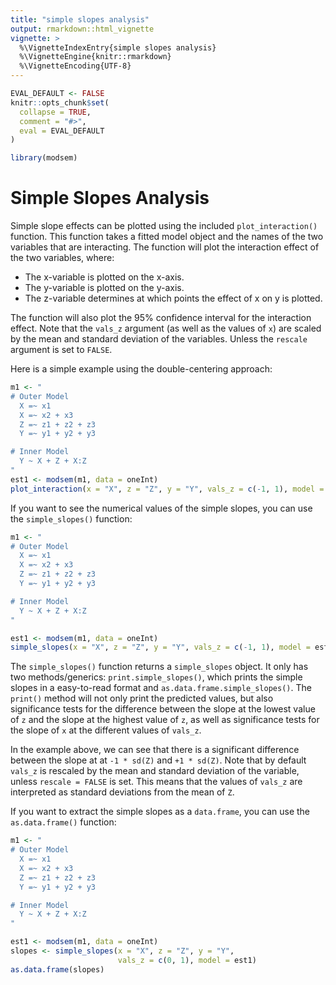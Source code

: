 ```yaml
---
title: "simple slopes analysis"
output: rmarkdown::html_vignette
vignette: >
  %\VignetteIndexEntry{simple slopes analysis}
  %\VignetteEngine{knitr::rmarkdown}
  %\VignetteEncoding{UTF-8}
---
```


```r
EVAL_DEFAULT <- FALSE
knitr::opts_chunk$set(
  collapse = TRUE,
  comment = "#>",
  eval = EVAL_DEFAULT
)
```

```r
library(modsem)
```

# Simple Slopes Analysis

Simple slope effects can be plotted using the included `plot_interaction()` function. This function takes a fitted model object and the names of the two variables that are interacting. The function will plot the interaction effect of the two variables, where:

- The x-variable is plotted on the x-axis.
- The y-variable is plotted on the y-axis.
- The z-variable determines at which points the effect of x on y is plotted.

The function will also plot the 95% confidence interval for the interaction effect.
Note that the `vals_z` argument (as well as the values of `x`) are scaled by the
mean and standard deviation of the variables. Unless the `rescale` argument is set to `FALSE`.

Here is a simple example using the double-centering approach:

```r
m1 <- "
# Outer Model
  X =~ x1
  X =~ x2 + x3
  Z =~ z1 + z2 + z3
  Y =~ y1 + y2 + y3

# Inner Model
  Y ~ X + Z + X:Z
"
est1 <- modsem(m1, data = oneInt)
plot_interaction(x = "X", z = "Z", y = "Y", vals_z = c(-1, 1), model = est1)
```

If you want to see the numerical values of the simple slopes, you can use the `simple_slopes()` function:

```r
m1 <- "
# Outer Model
  X =~ x1
  X =~ x2 + x3
  Z =~ z1 + z2 + z3
  Y =~ y1 + y2 + y3

# Inner Model
  Y ~ X + Z + X:Z
"

est1 <- modsem(m1, data = oneInt)
simple_slopes(x = "X", z = "Z", y = "Y", vals_z = c(-1, 1), model = est1)
```

The `simple_slopes()` function returns a `simple_slopes` object.
It only has two methods/generics:
`print.simple_slopes()`, which prints the simple slopes in a easy-to-read format
and `as.data.frame.simple_slopes()`. The `print()` method will not only
print the predicted values, but also significance tests for the difference between
the slope at the lowest value of `z` and the slope at the highest value of `z`,
as well as significance tests for the slope of `x` at the
different values of `vals_z`.

In the example above, we can see that there is a significant
difference between the slope at at `-1 * sd(Z)` and `+1 * sd(Z)`. Note that
by default `vals_z` is rescaled by the mean and standard deviation of the variable, unless `rescale = FALSE` is set.
This means that the values of `vals_z` are interpreted as standard deviations from the mean of `Z`.

If you want to extract the simple slopes as a `data.frame`, you can use the `as.data.frame()` function:

```r
m1 <- "
# Outer Model
  X =~ x1
  X =~ x2 + x3
  Z =~ z1 + z2 + z3
  Y =~ y1 + y2 + y3

# Inner Model
  Y ~ X + Z + X:Z
"

est1 <- modsem(m1, data = oneInt)
slopes <- simple_slopes(x = "X", z = "Z", y = "Y",
                        vals_z = c(0, 1), model = est1)
as.data.frame(slopes)
```


